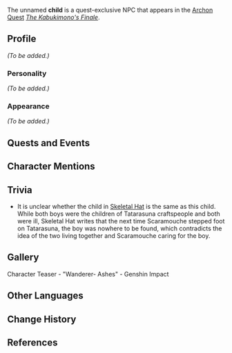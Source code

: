 {{Meta
<!-- Remove this template after adding the missing info -->
|missing_NPC_profile  = yes
}}
{{Character Infobox
|type             = Quest NPC
|image            = NPC Child.png
|realname         = <!-- Optional, if different from in-game name -->
|deceased         = Past
|region           = Inazuma
|location         = <!-- Where the character appears, if different from Region -->
|affiliation      = 
|title            = 

|ancestry         = <!-- Clan/family -->
|father           = 
|mother           = 
|spouse           = 
|sibling          = 
|child            = 
|relative         = 

|voiceEN          = 
|voiceCN          = 
|voiceJP          = {{w|ja:山本亜衣|Ai Yamamoto ({{ja|山本 亜衣}})}}<ref>Twitter: [https://twitter.com/ai_yamamoto_913/status/1605136614262734848 JP VA Self Announcement]</ref>
|dialoguereward   = 
}}
The unnamed '''child''' is a quest-exclusive NPC that appears in the [[Archon Quest]] ''[[The Kabukimono's Finale]]''.

==Profile==
<!--Detailed story/lore information goes here.-->
''(To be added.)''

===Personality===
''(To be added.)''

===Appearance===
<!--Keep appearance section short and concise. Limit to 2 paragraphs with 3-4 sentences each.-->
''(To be added.)''

==Quests and Events==
{{Quests and Events}}

==Character Mentions==
{{Character Mentions}}

==Trivia==
* It is unclear whether the child in [[Skeletal Hat]] is the same as this child. While both boys were the children of Tatarasuna craftspeople and both were ill, Skeletal Hat writes that the next time Scaramouche stepped foot on Tatarasuna, the boy was nowhere to be found, which contradicts the idea of the two living together and Scaramouche caring for the boy.

==Gallery==
<gallery>
Character Teaser - "Wanderer- Ashes" - Genshin Impact
</gallery>

==Other Languages==
{{Other Languages
|default_hidden = 1
|en      = Child
|zhs     = 孩童
|zhs_rm  = Háitóng
|zht     = 孩童
|zht_rm  = Háitóng
|ja      = 子供
|ja_rm   = Kodomo
|ko      = 아이
|ko_rm   = Ai
|es      = Niño
|fr      = Enfant
|ru      = Ребёнок
|th      = เด็กน้อย
|th_rm   = Dek-noi
|vi      = Đứa Trẻ
|de      = Kind
|id      = Anak Kecil
|pt      = Criança
|tr      = Çocuk
|it      = Bambino
}}

==Change History==
{{Change History|3.3}}

==References==
{{Reflist}}